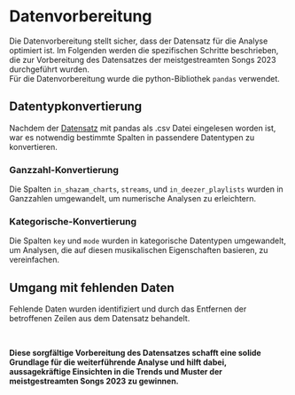 # Datenvorbereitung

Die Datenvorbereitung stellt sicher, dass der Datensatz für die Analyse optimiert ist. Im Folgenden werden die spezifischen Schritte beschrieben, die zur Vorbereitung des Datensatzes der meistgestreamten Songs 2023 durchgeführt wurden.
<br/>
Für die Datenvorbereitung wurde die python-Bibliothek `pandas` verwendet.

## Datentypkonvertierung

Nachdem der [Datensatz](https://www.kaggle.com/datasets/nelgiriyewithana/top-spotify-songs-2023) mit pandas als .csv Datei eingelesen worden ist, war es notwendig bestimmte Spalten in passendere Datentypen zu konvertieren.

### Ganzzahl-Konvertierung

Die Spalten `in_shazam_charts`, `streams`, und `in_deezer_playlists` wurden in Ganzzahlen umgewandelt, um numerische Analysen zu erleichtern.

### Kategorische-Konvertierung

Die Spalten `key` und `mode` wurden in kategorische Datentypen umgewandelt, um Analysen, die auf diesen musikalischen Eigenschaften basieren, zu vereinfachen.


## Umgang mit fehlenden Daten

Fehlende Daten wurden identifiziert und durch das Entfernen der betroffenen Zeilen aus dem Datensatz behandelt.

<br/>



**Diese sorgfältige Vorbereitung des Datensatzes schafft eine solide Grundlage für die weiterführende Analyse und hilft dabei, aussagekräftige Einsichten in die Trends und Muster der meistgestreamten Songs 2023 zu gewinnen.**